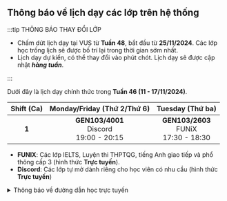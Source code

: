 ## Thông báo về lịch dạy các lớp trên hệ thống

:::tip THÔNG BÁO THAY ĐỔI LỚP

- Chấm dứt lịch dạy tại VUS từ **Tuần 48**, bắt đầu từ **25/11/2024**. Các lớp học trống lịch 
sẽ được bố trí lại trong thời gian sớm nhất.
- Lịch dạy dự kiến, có thể thay đổi vào phút chót. Lịch dạy sẽ được cập nhật **_hàng tuần_**.

:::

Dưới đây là lịch dạy chính thức trong **Tuần 46 (11 - 17/11/2024)**.

| **Shift (Ca)** |       **Monday/Friday (Thứ 2/Thứ 6)**         |            **Tuesday (Thứ ba)**             |
|:--------------:|:---------------------------------------------:|:-------------------------------------------:|
|      **1**     | **GEN103/4001**<br/>Discord<br/>19:00 - 20:15 | **GEN103/2603**<br/>FUNiX<br/>17:30 - 18:30 |

- **FUNIX**: Các lớp IELTS, Luyện thi THPTQG, tiếng Anh giao tiếp và phổ thông cấp 3 (hình thức **Trực tuyến**).
- **Discord**: Các lớp tự mở dành riêng cho học viên có nhu cầu (hình thức **Trực tuyến**)

<details>
<summary>Thông báo về đường dẫn học trực tuyến</summary>
<div>

**_Việc học trực tuyến sẽ được thực hiện qua hạ tầng online. Đường dẫn sẽ được cung cấp trong quá trình học. Người học
cũng có thể theo dõi các video bài giảng qua YouTube ở hai đường dẫn phía dưới._**

**_Trân trọng cảm ơn._**

</div>
</details>
